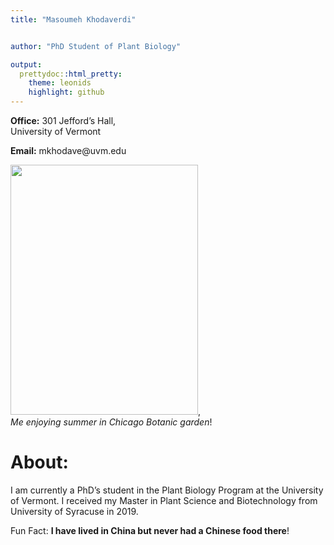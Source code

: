 ```yaml
---
title: "Masoumeh Khodaverdi"


author: "PhD Student of Plant Biology"

output: 
  prettydoc::html_pretty:
    theme: leonids
    highlight: github
---
```

<p align="center">

**Office:** 301 Jefford's Hall, <br>
University of Vermont

    
**Email:** mkhodave@uvm.edu 



<img src="image.jpeg" width="300" height="400" />,  <br>
*Me enjoying summer in Chicago Botanic garden*!




# About:

I am currently a PhD’s student in the Plant Biology Program at the University of Vermont. I received my Master  in Plant Science and Biotechnology from University of Syracuse in 2019.


Fun Fact: **I have lived in China but never had a Chinese food there**!
